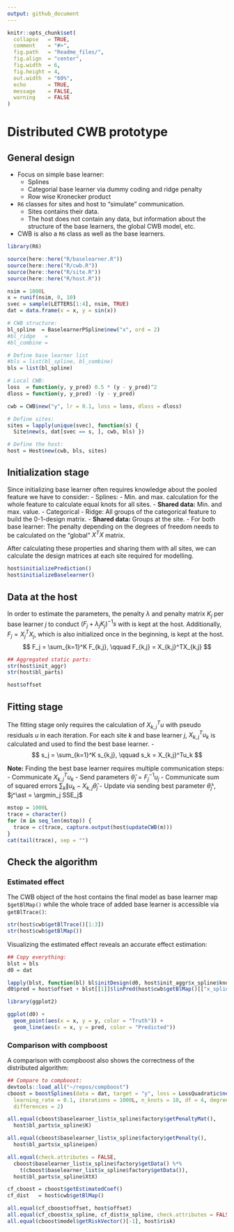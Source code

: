 ```yaml
---
output: github_document
---
```


<!-- README.md is generated from README.Rmd. Please edit that file -->

```r
knitr::opts_chunk$set(
  collapse   = TRUE,
  comment    = "#>",
  fig.path   = "Readme_files/",
  fig.align  = "center",
  fig.width  = 6,
  fig.height = 4,
  out.width  = "60%",
  echo       = TRUE,
  message    = FALSE,
  warning    = FALSE
)
```

# Distributed CWB prototype

## General design

- Focus on simple base learner:
    - Splines
    - Categorial base learner via dummy coding and ridge penalty
    - Row wise Kronecker product
- `R6` classes for sites and host to "simulate" communication.
    - Sites contains their data.
    - The host does not contain any data, but information about
      the structure of the base learners, the global CWB model, etc.
- CWB is also a `R6` class as well as the base learners.

```r
library(R6)

source(here::here("R/baselearner.R"))
source(here::here("R/cwb.R"))
source(here::here("R/site.R"))
source(here::here("R/host.R"))

nsim = 1000L
x = runif(nsim, 0, 10)
svec = sample(LETTERS[1:4], nsim, TRUE)
dat = data.frame(x = x, y = sin(x))

# CWB structure:
bl_spline  = BaselearnerPSpline$new("x", ord = 2)
#bl_ridge   =
#bl_combine =

# Define base learner list
#bls = list(bl_spline, bl_combine)
bls = list(bl_spline)

# Local CWB:
loss  = function(y, y_pred) 0.5 * (y - y_pred)^2
dloss = function(y, y_pred) -(y - y_pred)

cwb = CWB$new("y", lr = 0.1, loss = loss, dloss = dloss)

# Define sites:
sites = lapply(unique(svec), function(s) {
  Site$new(s, dat[svec == s, ], cwb, bls) })

# Define the host:
host = Host$new(cwb, bls, sites)
```

## Initialization stage

Since initializing base learner often requires knowledge about the pooled feature we have to consider:
- Splines:
    - Min. and max. calculation for the whole feature to calculate equal knots for all sites.
    - __Shared data:__ Min. and max. value.
- Categorical
    - Ridge: All groups of the categorical feature to build the 0-1-design matrix.
    - __Shared data:__ Groups at the site.
- For both base learner: The penalty depending on the degrees of freedom needs to be calculated on the "global" $X^TX$ matrix.

After calculating these properties and sharing them with all sites, we can calculate the design matrices at each site required for modelling.


```r
host$initializePrediction()
host$initializeBaselearner()
```
## Data at the host

In order to estimate the parameters, the penalty $\lambda$ and penalty matrix $K_j$ per base learner $j$ to conduct $(F_j + \lambda_j K_j)^{-1}s$ with is kept at the host. Additionally, $F_j = X_j^TX_j$, which is also initialized once in the beginning, is kept at the host.
$$
F_j = \sum_{k=1}^K F_{k,j}, \qquad F_{k,j} = X_{k,j}^TX_{k,j}
$$

```r
## Aggregated static parts:
str(host$init_aggr)
str(host$bl_parts)

host$offset
```


## Fitting stage

The fitting stage only requires the calculation of $X_{k,j}^Tu$ with pseudo residuals $u$ in each iteration. For each site $k$ and base learner $j$, $X^T_{k,j} u_k$ is calculated and used to find the best base learner.
-$$
s_j = \sum_{k=1}^K s_{k,j}, \qquad s_k = X_{k,j}^Tu_k
$$

__Note:__ Finding the best base learner requires multiple communication steps:
- Communicate $X_{k,j}^T u_k$
- Send parameters $\hat{\theta}_j = F_j^{-1} u_j$
- Communicate sum of squared errors $\sum_k \| u_k - X_{k,j}\hat{\theta}_j$
- Update via sending best parameter $\hat{\theta}_{j^\ast}$, $j^\ast = \argmin_j SSE_j$

```r
mstop = 1000L
trace = character()
for (m in seq_len(mstop)) {
  trace = c(trace, capture.output(host$updateCWB(m)))
}
cat(tail(trace), sep = "")
```

## Check the algorithm

### Estimated effect

The CWB object of the host contains the final model as base learner map `$getBlMap()` while the whole trace of added base learner is accessible via `getBlTrace()`:

```r
str(host$cwb$getBlTrace()[1:3])
str(host$cwb$getBlMap())
```

Visualizing the estimated effect reveals an accurate effect estimation:
```r
## Copy everything:
blst = bls
d0 = dat

lapply(blst, function(bl) bl$initDesign(d0, host$init_aggr$x_spline$knots))
d0$pred = host$offset + blst[[1]]$linPred(host$cwb$getBlMap()[["x_spline"]])

library(ggplot2)

ggplot(d0) +
  geom_point(aes(x = x, y = y, color = "Truth")) +
  geom_line(aes(x = x, y = pred, color = "Predicted"))
```

### Comparison with compboost

A comparison with compboost also shows the correctness of the distributed algorithm:
```r
## Compare to compboost:
devtools::load_all("~/repos/compboost")
cboost = boostSplines(data = dat, target = "y", loss = LossQuadratic$new(),
  learning_rate = 0.1, iterations = 1000L, n_knots = 10, df = 4, degree = 2,
  differences = 2)

all.equal(cboost$baselearner_list$x_spline$factory$getPenaltyMat(),
  host$bl_parts$x_spline$K)

all.equal(cboost$baselearner_list$x_spline$factory$getPenalty(),
  host$bl_parts$x_spline$pen)

all.equal(check.attributes = FALSE,
  cboost$baselearner_list$x_spline$factory$getData() %*%
    t(cboost$baselearner_list$x_spline$factory$getData()),
  host$bl_parts$x_spline$XtX)

cf_cboost = cboost$getEstimatedCoef()
cf_dist   = host$cwb$getBlMap()

all.equal(cf_cboost$offset, host$offset)
all.equal(cf_cboost$x_spline, cf_dist$x_spline, check.attributes = FALSE)
all.equal(cboost$model$getRiskVector()[-1], host$risk)
```
